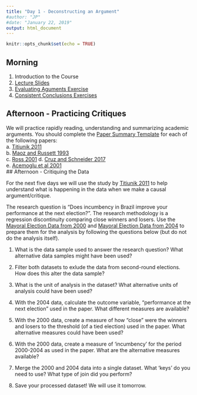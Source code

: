 ```yaml
---
title: "Day 1 - Deconstructing an Argument"
#author: "JP"
#date: "January 22, 2019"
output: html_document
---
```


```r
knitr::opts_chunk$set(echo = TRUE)
```

## Morning

1. Introduction to the Course
2. [Lecture Slides](https://jonnyphillips.github.io/Causal_Critiques_2020_2020/Day 1/Slides_Day_1_v6.pdf)
3. [Evaluating Aguments Exercise](https://jonnyphillips.github.io/Causal_Critiques_2020/Day 1/Evaluation_Exercises.html)
4. [Consistent Conclusions Exercises](https://jonnyphillips.github.io/Causal_Critiques_2020/Logic_exercises.html)

## Afternoon - Practicing Critiques

We will practice rapidly reading, understanding and summarizing academic arguments. You should complete the [Paper Summary Template](https://jonnyphillips.github.io/Causal_Critiques_2020/Day 1/Paper_summary_template.pdf) for each of the following papers:  
a. [Titiunik 2011](https://jonnyphillips.github.io/Causal_Critiques_2020/Day 1/Papers/Titiunik 2011.pdf)  
b. [Maoz and Russett 1993](https://jonnyphillips.github.io/Causal_Critiques_2020/Day 1/Papers/Maoz and Russett 1993.pdf)  
c. [Ross 2001](https://jonnyphillips.github.io/Causal_Critiques_2020/Day 1/Papers/Ross 2001.pdf)
d. [Cruz and Schneider 2017](https://jonnyphillips.github.io/Causal_Critiques_2020/Day 1/Papers/Cruz_Schneider_2017.pdf)   
e. [Acemoglu et al 2001](https://jonnyphillips.github.io/Causal_Critiques_2020/Day 1/Papers/Knutsen_2017.pdf)  
## Afternoon - Critiquing the Data

For the next five days we will use the study by [Titiunik 2011](https://jonnyphillips.github.io/Causal_Critiques_2020/Day 1/Papers/Titiunik 2011.pdf) to help understand what is happening in the data when we make a causal argument/critique.

The research question is "Does incumbency in Brazil improve your performance at the next election?". The research methodology is a regression discontinuity comparing close winners and losers. Use the [Mayoral Election Data from 2000](https://jonnyphillips.github.io/Causal_Critiques_2020/Replication/2000 Mayoral Elections Data.csv) and [Mayoral Election Data from 2004](https://jonnyphillips.github.io/Causal_Critiques_2020/Replication/2004 Mayoral Elections Data.csv)  to prepare them for the analysis by following the questions below (but do not do the analysis itself). 

1. What is the data sample used to answer the research question? What alternative data samples might have been used?

2. Filter both datasets to exlude the data from second-round elections. How does this alter the data sample?

3. What is the unit of analysis in the dataset? What alternative units of analysis could have been used?

4. With the 2004 data, calculate the outcome variable, "performance at the next election" used in the paper. What different measures are available?

5. With the 2000 data, create a measure of how "close" were the winners and losers to the threshold (of a tied election) used in the paper. What alternative measures could have been used?

6. With the 2000 data, create a measure of 'incumbency' for the period 2000-2004 as used in the paper. What are the alternative measures available?

7. Merge the 2000 and 2004 data into a single dataset. What 'keys' do you need to use? What type of join did you perform?

8. Save your processed dataset! We will use it tomorrow.
